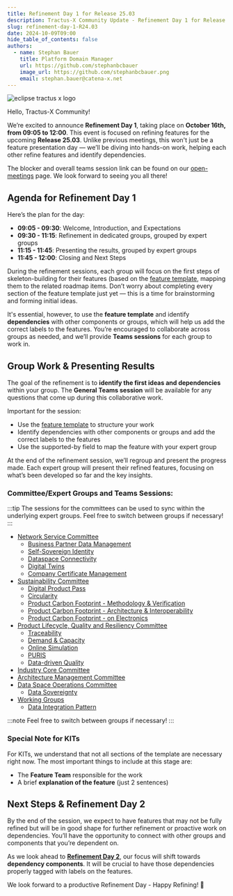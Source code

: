 ```yaml
---
title: Refinement Day 1 for Release 25.03
description: Tractus-X Community Update - Refinement Day 1 for Release 25.03
slug: refinement-day-1-R24.03
date: 2024-10-09T09:00
hide_table_of_contents: false
authors:
  - name: Stephan Bauer
    title: Platform Domain Manager
    url: https://github.com/stephanbcbauer
    image_url: https://github.com/stephanbcbauer.png
    email: stephan.bauer@catena-x.net
---
```



![eclipse tractus x logo](@site/static/img/Tractus-X_openplanning.png)

Hello, Tractus-X Community!

We’re excited to announce **Refinement Day 1**, taking place on **October 16th, from 09:05 to 12:00**. This event is focused on refining features for the
upcoming **Release 25.03**. Unlike previous meetings, this won't just be a feature presentation day — we’ll be diving into hands-on work, helping each other
refine features and identify dependencies.

The blocker and overall teams session link can be found on our [open-meetings](https://eclipse-tractusx.github.io/community/open-meetings#Refinement%20Day%201%20-%20Release%2025.03) page. We look forward to seeing you all there!

<!--truncate-->

## Agenda for Refinement Day 1

Here’s the plan for the day:
- **09:05 - 09:30**: Welcome, Introduction, and Expectations
- **09:30 - 11:15**: Refinement in dedicated groups, grouped by expert groups
- **11:15 - 11:45**: Presenting the results, grouped by expert groups
- **11:45 - 12:00**: Closing and Next Steps

During the refinement sessions, each group will focus on the first steps of skeleton-building for their features (based on the [feature template](https://github.com/eclipse-tractusx/sig-release/issues/new?assignees=&labels=&projects=&template=1_feature_template.md),
mapping them to the related roadmap items. Don’t worry about completing every section of the feature template just yet — this is a time for brainstorming and forming initial ideas.

It's essential, however, to use the **feature template** and identify **dependencies** with other components or groups, which will help us add the correct labels to the features.
You’re encouraged to collaborate across groups as needed, and we’ll provide **Teams sessions** for each group to work in.

## Group Work & Presenting Results

The goal of the refinement is to **identify the first ideas and dependencies** within your group. The **General Teams session** will be available for any questions that come up during this collaborative work.

Important for the session:
- Use the [feature template](https://github.com/eclipse-tractusx/sig-release/issues/new?assignees=&labels=&projects=&template=1_feature_template.md) to structure your work
- Identify dependencies with other components or groups and add the correct labels to the features
- Use the supported-by field to map the feature with your expert group

At the end of the refinement session, we’ll regroup and present the progress made. Each expert group will present their refined features, focusing on what’s been developed so far and the key insights.

### Committee/Expert Groups and Teams Sessions:

:::tip
The sessions for the committees can be used to sync within the underlying expert groups. Feel free to switch between groups if necessary!
:::

- [Network Service Committee](https://teams.microsoft.com/l/meetup-join/19%3ameeting_MDM1MjE2NmQtMDU5NC00MjM2LTlkOGEtZWI1YTM0MzBjMTkw%40thread.v2/0?context=%7b%22Tid%22%3a%221ad22c6d-2f08-4f05-a0ba-e17f6ce88380%22%2c%22Oid%22%3a%22a8b7a5ee-66ff-4695-afa2-08f893d8aaf6%22%7d)
  - [Business Partner Data Management](https://teams.microsoft.com/l/meetup-join/19%3ameeting_YThmNzMzODAtM2M0NS00MGVjLWJiNjMtODA5Njk3OWY4ODFi%40thread.v2/0?context=%7b%22Tid%22%3a%221ad22c6d-2f08-4f05-a0ba-e17f6ce88380%22%2c%22Oid%22%3a%22a8b7a5ee-66ff-4695-afa2-08f893d8aaf6%22%7d)
  - [Self-Sovereign Identity](https://teams.microsoft.com/l/meetup-join/19%3ameeting_MGY3YzE1OTAtMDgxMS00YTVhLWE2ODYtMzM4MDMxZTk5MWJh%40thread.v2/0?context=%7b%22Tid%22%3a%221ad22c6d-2f08-4f05-a0ba-e17f6ce88380%22%2c%22Oid%22%3a%22a8b7a5ee-66ff-4695-afa2-08f893d8aaf6%22%7d)
  - [Dataspace Connectivity](https://teams.microsoft.com/l/meetup-join/19%3ameeting_ZTJmYzdmOGMtOGE3Mi00YjkzLThlZTEtMTliNzJiZDljMTZl%40thread.v2/0?context=%7b%22Tid%22%3a%221ad22c6d-2f08-4f05-a0ba-e17f6ce88380%22%2c%22Oid%22%3a%22a8b7a5ee-66ff-4695-afa2-08f893d8aaf6%22%7d)
  - [Digital Twins](https://teams.microsoft.com/l/meetup-join/19%3ameeting_NDkyMWZmNDMtYmYzYi00MGM4LTg5NmUtNDIzZGJiZjFmZTIz%40thread.v2/0?context=%7b%22Tid%22%3a%221ad22c6d-2f08-4f05-a0ba-e17f6ce88380%22%2c%22Oid%22%3a%22a8b7a5ee-66ff-4695-afa2-08f893d8aaf6%22%7d)
  - [Company Certificate Management](https://teams.microsoft.com/l/meetup-join/19%3ameeting_ZDVhNGMzYjAtNTk1MC00NTZlLWI1NzgtYjE0MjQ2NDgxOTJj%40thread.v2/0?context=%7b%22Tid%22%3a%221ad22c6d-2f08-4f05-a0ba-e17f6ce88380%22%2c%22Oid%22%3a%22a8b7a5ee-66ff-4695-afa2-08f893d8aaf6%22%7d)
- [Sustainability Committee](https://teams.microsoft.com/l/meetup-join/19%3ameeting_Y2Y1YTY3ZGQtMzEzOC00MGJmLTk1ZjEtOTBhZjgxMWVkZjBi%40thread.v2/0?context=%7b%22Tid%22%3a%221ad22c6d-2f08-4f05-a0ba-e17f6ce88380%22%2c%22Oid%22%3a%22a8b7a5ee-66ff-4695-afa2-08f893d8aaf6%22%7d)
  - [Digital Product Pass](https://teams.microsoft.com/l/meetup-join/19%3ameeting_ZTQxMWY0YzgtYmM5MS00ZTA4LWE2YTUtMzk5Y2Y2NmZmNjJl%40thread.v2/0?context=%7b%22Tid%22%3a%221ad22c6d-2f08-4f05-a0ba-e17f6ce88380%22%2c%22Oid%22%3a%22a8b7a5ee-66ff-4695-afa2-08f893d8aaf6%22%7d)
  - [Circularity](https://teams.microsoft.com/l/meetup-join/19%3ameeting_NDMxOGM2YTItZGVhOC00N2EzLTlmMGEtYWJmYjYwOWFmMjk4%40thread.v2/0?context=%7b%22Tid%22%3a%221ad22c6d-2f08-4f05-a0ba-e17f6ce88380%22%2c%22Oid%22%3a%22a8b7a5ee-66ff-4695-afa2-08f893d8aaf6%22%7d)
  - [Product Carbon Footprint - Methodology & Verification](https://teams.microsoft.com/l/meetup-join/19%3ameeting_MDIwMmQ3MGQtZWQ1Mi00YzQ5LTg3MjMtMmM3MWY1OGRlYmM2%40thread.v2/0?context=%7b%22Tid%22%3a%221ad22c6d-2f08-4f05-a0ba-e17f6ce88380%22%2c%22Oid%22%3a%22a8b7a5ee-66ff-4695-afa2-08f893d8aaf6%22%7d)
  - [Product Carbon Footprint - Architecture & Interoperability](https://teams.microsoft.com/l/meetup-join/19%3ameeting_NjFlZWYzNWYtNTViMy00NmExLTljOGYtYWE0N2U5MmQ3MzI3%40thread.v2/0?context=%7b%22Tid%22%3a%221ad22c6d-2f08-4f05-a0ba-e17f6ce88380%22%2c%22Oid%22%3a%22a8b7a5ee-66ff-4695-afa2-08f893d8aaf6%22%7d)
  - [Product Carbon Footprint - on Electronics](https://teams.microsoft.com/l/meetup-join/19%3ameeting_NWI1MzJmMzQtODliOC00ZDM0LTk0ZDgtMDdmYTljMGUxZjE3%40thread.v2/0?context=%7b%22Tid%22%3a%221ad22c6d-2f08-4f05-a0ba-e17f6ce88380%22%2c%22Oid%22%3a%22a8b7a5ee-66ff-4695-afa2-08f893d8aaf6%22%7d)
- [Product Lifecycle, Quality and Resiliency Committee](https://teams.microsoft.com/l/meetup-join/19%3ameeting_YmFhNDllOWItMWFiYi00MzBhLTkwZDMtM2FiOGZjOTAwY2E4%40thread.v2/0?context=%7b%22Tid%22%3a%221ad22c6d-2f08-4f05-a0ba-e17f6ce88380%22%2c%22Oid%22%3a%22a8b7a5ee-66ff-4695-afa2-08f893d8aaf6%22%7d)
  - [Traceability](https://teams.microsoft.com/l/meetup-join/19%3ameeting_MTRmZjI5Y2EtZmZjYy00ZDcxLWIyMTItMzc0YzYwMzMwZGI3%40thread.v2/0?context=%7b%22Tid%22%3a%221ad22c6d-2f08-4f05-a0ba-e17f6ce88380%22%2c%22Oid%22%3a%22a8b7a5ee-66ff-4695-afa2-08f893d8aaf6%22%7d)
  - [Demand & Capacity](https://teams.microsoft.com/l/meetup-join/19%3ameeting_MzhhMDMwZDQtMWM5Ny00YjNlLWEyZDYtNjg1MTRlZTM0ZGI5%40thread.v2/0?context=%7b%22Tid%22%3a%221ad22c6d-2f08-4f05-a0ba-e17f6ce88380%22%2c%22Oid%22%3a%22a8b7a5ee-66ff-4695-afa2-08f893d8aaf6%22%7d)
  - [Online Simulation](https://teams.microsoft.com/l/meetup-join/19%3ameeting_NjUyMzRiYTItMDNhNC00YzJhLWE0MmItOGZjZGU2MDEzNWE1%40thread.v2/0?context=%7b%22Tid%22%3a%221ad22c6d-2f08-4f05-a0ba-e17f6ce88380%22%2c%22Oid%22%3a%22a8b7a5ee-66ff-4695-afa2-08f893d8aaf6%22%7d)
  - [PURIS](https://teams.microsoft.com/l/meetup-join/19%3ameeting_OWZhODUxZGMtMGExNS00Y2NiLThlM2YtM2ExMjYyM2IzZTkw%40thread.v2/0?context=%7b%22Tid%22%3a%221ad22c6d-2f08-4f05-a0ba-e17f6ce88380%22%2c%22Oid%22%3a%22a8b7a5ee-66ff-4695-afa2-08f893d8aaf6%22%7d)
  - [Data-driven Quality](https://teams.microsoft.com/l/meetup-join/19%3ameeting_ZDNjYTg5NjEtMGU1Mi00MWQ4LWI2ZTctZmQ5NDQwNmYzOGM1%40thread.v2/0?context=%7b%22Tid%22%3a%221ad22c6d-2f08-4f05-a0ba-e17f6ce88380%22%2c%22Oid%22%3a%22a8b7a5ee-66ff-4695-afa2-08f893d8aaf6%22%7d)
- [Industry Core Committee](https://teams.microsoft.com/l/meetup-join/19%3ameeting_NzUxYzNlZjYtNzdkMi00NTExLWEzMWItMDc0NTM1YjM4ZGM5%40thread.v2/0?context=%7b%22Tid%22%3a%221ad22c6d-2f08-4f05-a0ba-e17f6ce88380%22%2c%22Oid%22%3a%22a8b7a5ee-66ff-4695-afa2-08f893d8aaf6%22%7d)
- [Architecture Management Committee](https://teams.microsoft.com/l/meetup-join/19%3ameeting_NjI5YjNiNjItYTY4Ny00YTY0LTllNDAtZGRkMmMwYjA4OGRl%40thread.v2/0?context=%7b%22Tid%22%3a%221ad22c6d-2f08-4f05-a0ba-e17f6ce88380%22%2c%22Oid%22%3a%22a8b7a5ee-66ff-4695-afa2-08f893d8aaf6%22%7d)
- [Data Space Operations Committee](https://teams.microsoft.com/l/meetup-join/19%3ameeting_Mzk3N2ExMWMtNTk4ZS00ZjI0LWEzZjgtZDliOTM1MjE0ZmY0%40thread.v2/0?context=%7b%22Tid%22%3a%221ad22c6d-2f08-4f05-a0ba-e17f6ce88380%22%2c%22Oid%22%3a%22a8b7a5ee-66ff-4695-afa2-08f893d8aaf6%22%7d)
  - [Data Sovereignty](https://teams.microsoft.com/l/meetup-join/19%3ameeting_NWIwOGFiOGYtMjQ3Ni00YjA0LTg1N2MtNDJmMTQ0OGQ0ZTBm%40thread.v2/0?context=%7b%22Tid%22%3a%221ad22c6d-2f08-4f05-a0ba-e17f6ce88380%22%2c%22Oid%22%3a%22a8b7a5ee-66ff-4695-afa2-08f893d8aaf6%22%7d)
- [Working Groups](https://teams.microsoft.com/l/meetup-join/19%3ameeting_NjdmMTk2ZGEtMjFiMy00ZWIxLTllZDYtNTVlNTMwZDE5MjQ5%40thread.v2/0?context=%7b%22Tid%22%3a%221ad22c6d-2f08-4f05-a0ba-e17f6ce88380%22%2c%22Oid%22%3a%22a8b7a5ee-66ff-4695-afa2-08f893d8aaf6%22%7d)
  - [Data Integration Pattern](https://teams.microsoft.com/l/meetup-join/19%3ameeting_OTk4NTYxZDctYmQzMy00ZTRmLTg0YzctZjBiZGExODUxM2Uw%40thread.v2/0?context=%7b%22Tid%22%3a%221ad22c6d-2f08-4f05-a0ba-e17f6ce88380%22%2c%22Oid%22%3a%22a8b7a5ee-66ff-4695-afa2-08f893d8aaf6%22%7d)

:::note
Feel free to switch between groups if necessary!
:::

### Special Note for KITs

For KITs, we understand that not all sections of the template are necessary right now. The most important things to include at this stage are:
- The **Feature Team** responsible for the work
- A brief **explanation of the feature** (just 2 sentences)

## Next Steps & Refinement Day 2

By the end of the session, we expect to have features that may not be fully refined but will be in good shape for further refinement or proactive work on dependencies. You’ll have the opportunity
to connect with other groups and components that you’re dependent on.

As we look ahead to **[Refinement Day 2](https://eclipse-tractusx.github.io/community/open-meetings#Refinement%20Day%202%20-%20Release%2025.03)**, our focus will shift towards **dependency components**. It will be crucial to have those dependencies properly tagged with labels on the features.

We look forward to a productive Refinement Day - Happy Refining! 🚀

